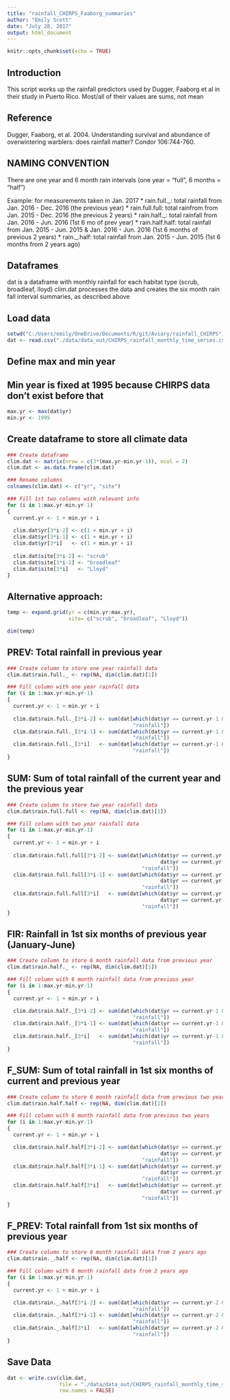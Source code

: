 ```yaml
---
title: "rainfall_CHIRPS_Faaborg_summaries"
author: "Emily Scott"
date: "July 28, 2017"
output: html_document
---
```


```r
knitr::opts_chunk$set(echo = TRUE)
```

## Introduction
This script works up the rainfall predictors used by Dugger, Faaborg et al in their study in Puerto Rico.
Most/all of their values are sums, not mean

## Reference
Dugger, Faaborg, et al.  2004.  Understanding survival and abundance of overwintering warblers: does rainfall matter?  Condor 106:744-760.

## NAMING CONVENTION
There are one year and 6 month rain intervals (one year = "full", 6 months = "half")

Example: for measurements taken in Jan. 2017
* rain.full._: total rainfall from Jan. 2016 - Dec. 2016 (the previous year)
* rain.full.full: total rainfrom from Jan. 2015 - Dec. 2016 (the previous 2 years)
* rain.half._: total rainfall from Jan. 2016 - Jun. 2016 (1st 6 mo of prev year)
* rain.half.half: total rainfall from Jan. 2015 - Jun. 2015 & Jan. 2016 - Jun. 2016 (1st 6 months of previous 2 years)
* rain._.half: total rainfall from Jan. 2015 - Jun. 2015 (1st 6 months from 2 years ago)

## Dataframes
dat is a dataframe with monthly rainfall for each habitat type (scrub, broadleaf, lloyd)
clim.dat processes the data and creates the six month rain fall interval summaries, as described above

## Load data
```r
setwd("C:/Users/emily/OneDrive/Documents/R/git/Aviary/rainfall_CHIRPS")
dat <- read.csv("./data/data_out/CHIRPS_rainfall_monthly_time_series.csv")
```

## Define max and min year
## Min year is fixed at 1995 because CHIRPS data don't exist before that
```r
max.yr <- max(dat$yr)
min.yr <- 1995
```

## Create dataframe to store all climate data
```r
### Create dataframe
clim.dat <- matrix(nrow = c(3*(max.yr-min.yr-1)), ncol = 2)
clim.dat <- as.data.frame(clim.dat)

### Rename columns
colnames(clim.dat) <- c("yr", "site")

### Fill 1st two columns with relevant info
for (i in 1:max.yr-min.yr-1)
{
  current.yr <- 1 + min.yr + i
  
  clim.dat$yr[3*i-2] <- c(1 + min.yr + i)
  clim.dat$yr[3*i-1] <- c(1 + min.yr + i)
  clim.dat$yr[3*i]   <- c(1 + min.yr + i)
  
  clim.dat$site[3*i-2] <- "scrub"
  clim.dat$site[3*i-1] <- "broadleaf"
  clim.dat$site[3*i]   <- "Lloyd"
}
```

## Alternative approach:
```r
temp <- expand.grid(yr = c(min.yr:max.yr),
                    site= c("scrub", "broadleaf", "Lloyd"))

dim(temp)
```

## PREV: Total rainfall in previous year
```r
### Create column to store one year rainfall data
clim.dat$rain.full._ <- rep(NA, dim(clim.dat)[1])

### Fill column with one year rainfall data
for (i in 1:max.yr-min.yr-1)
{
  current.yr <- 1 + min.yr + i
  
  clim.dat$rain.full._[3*i-2] <- sum(dat[which(dat$yr == current.yr-1 & dat$site == "scrub"),
                                         "rainfall"])
  clim.dat$rain.full._[3*i-1] <- sum(dat[which(dat$yr == current.yr-1 & dat$site == "broadleaf"),
                                         "rainfall"])
  clim.dat$rain.full._[3*i]   <- sum(dat[which(dat$yr == current.yr-1 & dat$site == "Lloyd"),
                                         "rainfall"])
}
```

## SUM: Sum of total rainfall of the current year and the previous year
```r
### Create column to store two year rainfall data
clim.dat$rain.full.full <- rep(NA, dim(clim.dat)[1])

### Fill column with two year rainfall data
for (i in 1:max.yr-min.yr-1)
{
  current.yr <- 1 + min.yr + i
  
  clim.dat$rain.full.full[3*i-2] <- sum(dat[which(dat$yr == current.yr-1 & dat$site == "scrub"| 
                                                  dat$yr == current.yr-2 & dat$site == "scrub"),
                                            "rainfall"])
  clim.dat$rain.full.full[3*i-1] <- sum(dat[which(dat$yr == current.yr-1 & dat$site == "broadleaf"| 
                                                  dat$yr == current.yr-2 & dat$site == "broadleaf"),
                                            "rainfall"])
  clim.dat$rain.full.full[3*i]   <- sum(dat[which(dat$yr == current.yr-1 & dat$site == "Lloyd"| 
                                                  dat$yr == current.yr-2 & dat$site == "Lloyd"),
                                            "rainfall"])
}
```

## FIR: Rainfall in 1st six months of previous year (January-June)
```r
### Create column to store 6 month rainfall data from previous year
clim.dat$rain.half._ <- rep(NA, dim(clim.dat)[1])

### Fill column with 6 month rainfall data from previous year
for (i in 1:max.yr-min.yr-1)
{
  current.yr <- 1 + min.yr + i

  clim.dat$rain.half._[3*i-2] <- sum(dat[which(dat$yr == current.yr-1 & dat$site == "scrub" & dat$mo.no %in% c(1:6)),
                                         "rainfall"])
  clim.dat$rain.half._[3*i-1] <- sum(dat[which(dat$yr == current.yr-1 & dat$site == "broadleaf" & dat$mo.no %in% c(1:6)),
                                         "rainfall"])
  clim.dat$rain.half._[3*i]   <- sum(dat[which(dat$yr == current.yr-1 & dat$site == "Lloyd" & dat$mo.no %in% c(1:6)),
                                         "rainfall"])
}
```

## F_SUM: Sum of total rainfall in 1st six months of current and previous year
```r
### Create column to store 6 month rainfall data from previous two years
clim.dat$rain.half.half <- rep(NA, dim(clim.dat)[1])

### Fill column with 6 month rainfall data from previous two years
for (i in 1:max.yr-min.yr-1)
{
  current.yr <- 1 + min.yr + i

  clim.dat$rain.half.half[3*i-2] <- sum(dat[which(dat$yr == current.yr-1 & dat$site == "scrub" & dat$mo.no %in% c(1:6)| 
                                                  dat$yr == current.yr-2 & dat$site == "scrub" & dat$mo.no %in% c(1:6)),
                                            "rainfall"])
  clim.dat$rain.half.half[3*i-1] <- sum(dat[which(dat$yr == current.yr-1 & dat$site == "broadleaf" & dat$mo.no %in% c(1:6)| 
                                                  dat$yr == current.yr-2 & dat$site == "broadleaf" & dat$mo.no %in% c(1:6)),
                                            "rainfall"])
  clim.dat$rain.half.half[3*i]   <- sum(dat[which(dat$yr == current.yr-1 & dat$site == "Lloyd" & dat$mo.no %in% c(1:6)| 
                                                  dat$yr == current.yr-2 & dat$site == "Lloyd" & dat$mo.no %in% c(1:6)),
                                            "rainfall"])
}
```

## F_PREV: Total rainfall from 1st six months of previous year
```r
### Create column to store 6 month rainfall data from 2 years ago
clim.dat$rain._.half <- rep(NA, dim(clim.dat)[1])

### Fill column with 6 month rainfall data from 2 years ago
for (i in 1:max.yr-min.yr-1)
{
  current.yr <- 1 + min.yr + i

  clim.dat$rain._.half[3*i-2] <- sum(dat[which(dat$yr == current.yr-2 & dat$site == "scrub" & dat$mo.no %in% c(1:6)),
                                         "rainfall"])
  clim.dat$rain._.half[3*i-1] <- sum(dat[which(dat$yr == current.yr-2 & dat$site == "broadleaf" & dat$mo.no %in% c(1:6)),
                                         "rainfall"])
  clim.dat$rain._.half[3*i]   <- sum(dat[which(dat$yr == current.yr-2 & dat$site == "Lloyd" & dat$mo.no %in% c(1:6)),
                                         "rainfall"])
}
```

## Save Data
```r
dat <- write.csv(clim.dat,
                 file = "./data/data_out/CHIRPS_rainfall_monthly_time_series_Faaborg.csv",
                 row.names = FALSE)
```
